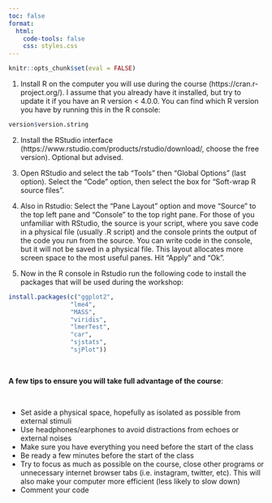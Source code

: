 ```yaml
---
toc: false
format:
  html:
    code-tools: false
    css: styles.css
---
```


```r

knitr::opts_chunk$set(eval = FALSE)

```

1) Install R on the computer you will use during the course (https://cran.r-project.org/). I assume that you already have it installed, but try to update it if you have an R version < 4.0.0. You can find which R version you have by running this in the R console:

```r

version$version.string

```

2) Install the RStudio interface (https://www.rstudio.com/products/rstudio/download/, choose the free version). Optional but advised.

3) Open RStudio and select the tab "Tools" then "Global Options" (last option). Select the "Code" option, then select the box for "Soft-wrap R source files".

4) Also in Rstudio: Select the "Pane Layout" option and move "Source" to the top left pane and "Console" to the top right pane. For those of you unfamiliar with RStudio, the source is your script, where you save code in a physical file (usually .R script) and the console prints the output of the code you run from the source. You can write code in the console, but it will not be saved in a physical file. This layout allocates more screen space to the most useful panes. Hit "Apply" and "Ok".

5) Now in the R console in Rstudio run the following code to install the packages that will be used during the workshop:

```r

install.packages(c("ggplot2",
                 "lme4",
                 "MASS",
                 "viridis",
                 "lmerTest",
                 "car",
                 "sjstats",
                 "sjPlot"))

```


&nbsp; 

<div class="alert alert-warning">


**A few tips to ensure you will take full advantage of the course**:

&nbsp; 

  - Set aside a physical space, hopefully as isolated as possible from external stimuli
  - Use headphones/earphones to avoid distractions from echoes or external noises
  - Make sure you have everything you need before the start of the class
  - Be ready a few minutes before the start of the class
  - Try to focus as much as possible on the course, close other programs or unnecessary internet browser tabs (i.e. instagram, twitter, etc). This will also make your computer more efficient (less likely to slow down)
  - Comment your code

</div>


